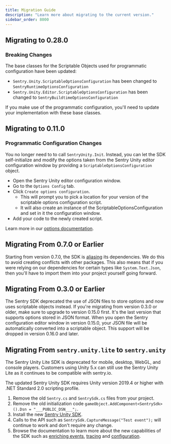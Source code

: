 ```yaml
---
title: Migration Guide
description: "Learn more about migrating to the current version."
sidebar_order: 8000
---
```


## Migrating to 0.28.0

### Breaking Changes

The base classes for the Scriptable Objects used for programmatic configuration have been updated:

- `Sentry.Unity.ScriptableOptionsConfiguration` has been changed to `SentryRuntimeOptionsConfiguration`
- `Sentry.Unity.Editor.ScriptableOptionsConfiguration` has been changed to `SentryBuildtimeOptionsConfiguration`

If you make use of the programmatic configuration, you'll need to update your implementation with these base classes.

## Migrating to 0.11.0

### Programmatic Configuration Changes

You no longer need to to call `SentryUnity.Init`. Instead, you can let the SDK self-initialize and modify the options taken from the Sentry Unity editor configuration window by providing a `ScriptableOptionsConfiguration` object.

- Open the Sentry Unity editor configuration window.
- Go to the `Options Config` tab.
- Click `Create options configuration`.
  - This will prompt you to pick a location for your version of the scriptable options configuration script.
  - It will also create an instance of the ScriptableOptionsConfiguration and set in it the configuration window.
- Add your code to the newly created script.

Learn more in our [options documentation](/platforms/unity/configuration/options/).

## Migrating From 0.7.0 or Earlier

Starting from version 0.7.0, the SDK is [aliasing](https://blog.sentry.io/2022/02/24/alias-an-approach-to-net-assembly-conflict-resolution) its dependencies. We do this to avoid creating conflicts with other packages. This also means that if you were relying on our dependencies for certain types like `System.Text.Json`, then you'll have to import them into your project yourself going forward.

## Migrating From 0.3.0 or Earlier

The Sentry SDK deprecated the use of JSON files to store options and now uses scriptable objects instead. If you're migrating from version 0.3.0 or older, make sure to upgrade to version 0.15.0 first. It's the last version that supports options stored in JSON format. When you open the Sentry configuration editor window in version 0.15.0, your JSON file will be automatically converted into a scriptable object. This support will be dropped in version 0.16.0 and later.

## Migrating From `sentry.unity.lite` to `sentry.unity`

<Note>

The Sentry Unity Lite SDK is deprecated for mobile, desktop, WebGL, and console players.
Customers using Unity 5.x can still use the Sentry Unity Lite as it continues to be compatible with sentry.io.

The updated Sentry Unity SDK requires Unity version 2019.4 or higher with .NET Standard 2.0 scripting profile.

</Note>

<SignInNote />

1. Remove the old `Sentry.cs` and `SentrySdk.cs` files from your project.
2. Remove the old initialization code `gameObject.AddComponent<SentrySdk>().Dsn = "___PUBLIC_DSN___";`.
3. Install the new [Sentry Unity SDK](/platforms/unity/).
4. Calls to the API such as `SentrySdk.CaptureMessage("Test event");` will continue to work and don't require any change.
5. Browse the documentation to learn more about the new capabilities of the SDK such as [enriching events](/platforms/unity/enriching-events/), [tracing](/platforms/unity/tracing/) and [configuration](/platforms/unity/configuration/).
